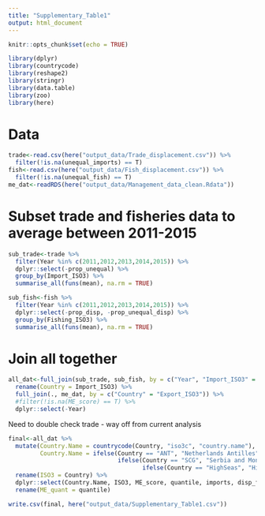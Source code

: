 ```yaml
---
title: "Supplementary_Table1"
output: html_document
---
```


```r
knitr::opts_chunk$set(echo = TRUE)
```

```r
library(dplyr)
library(countrycode)
library(reshape2)
library(stringr)
library(data.table)
library(zoo)
library(here)
```

# Data

```r
trade<-read.csv(here("output_data/Trade_displacement.csv")) %>% 
  filter(!is.na(unequal_imports) == T)
fish<-read.csv(here("output_data/Fish_displacement.csv")) %>% 
  filter(!is.na(unequal_fish) == T)
me_dat<-readRDS(here("output_data/Management_data_clean.Rdata")) 
```

# Subset trade and fisheries data to average between 2011-2015

```r
sub_trade<-trade %>% 
  filter(Year %in% c(2011,2012,2013,2014,2015)) %>% 
  dplyr::select(-prop_unequal) %>% 
  group_by(Import_ISO3) %>% 
  summarise_all(funs(mean), na.rm = TRUE)

```

```r
sub_fish<-fish %>% 
  filter(Year %in% c(2011,2012,2013,2014,2015)) %>% 
  dplyr::select(-prop_disp, -prop_unequal_disp) %>% 
  group_by(Fishing_ISO3) %>% 
  summarise_all(funs(mean), na.rm = TRUE) 
```

# Join all together

```r
all_dat<-full_join(sub_trade, sub_fish, by = c("Year", "Import_ISO3" = "Fishing_ISO3")) %>% 
  rename(Country = Import_ISO3) %>% 
  full_join(., me_dat, by = c("Country" = "Export_ISO3")) %>% 
  #filter(!is.na(ME_score) == T) %>% 
  dplyr::select(-Year)
```

Need to double check trade - way off from current analysis

```r
final<-all_dat %>% 
  mutate(Country.Name = countrycode(Country, "iso3c", "country.name"),
         Country.Name = ifelse(Country == "ANT", "Netherlands Antilles",
                               ifelse(Country == "SCG", "Serbia and Montenegro",
                                      ifelse(Country == "HighSeas", "High seas", Country.Name)))) %>% 
  rename(ISO3 = Country) %>% 
  dplyr::select(Country.Name, ISO3, ME_score, quantile, imports, disp_fished, unequal_imports, unequal_fish, unequal_fish_eez, unequal_fish_hs, unequal_fishing_in_waters) %>% 
  rename(ME_quant = quantile)
```

```r
write.csv(final, here("output_data/Supplementary_Table1.csv"))
```

